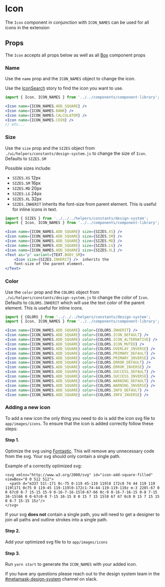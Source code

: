 

# Icon

The `Icon` component in conjunction with `ICON_NAMES` can be used for all icons in the extension

<Canvas>
  <Story id="components-componentlibrary-icon--default-story" />
</Canvas>

## Props

The `Icon` accepts all props below as well as all [Box](/docs/components-ui-box--default-story#props) component props

<ArgsTable of={Icon} />

### Name

Use the `name` prop and the `ICON_NAMES` object to change the icon.

Use the [IconSearch](/story/components-componentlibrary-icon--default-story) story to find the icon you want to use.

<Canvas>
  <Story id="components-componentlibrary-icon--name" />
</Canvas>

```jsx
import { Icon, ICON_NAMES } from '../../components/component-library';

<Icon name={ICON_NAMES.ADD_SQUARE} />
<Icon name={ICON_NAMES.BANK} />
<Icon name={ICON_NAMES.CALCULATOR} />
<Icon name={ICON_NAMES.COIN} />
// etc...
```

### Size

Use the `size` prop and the `SIZES` object from `./ui/helpers/constants/design-system.js` to change the size of `Icon`. Defaults to `SIZES.SM`

Possible sizes include:

- `SIZES.XS` 12px
- `SIZES.SM` 16px
- `SIZES.MD` 20px
- `SIZES.LG` 24px
- `SIZES.XL` 32px
- `SIZES.INHERIT` inherits the font-size from parent element. This is useful for inline icons in text.

<Canvas>
  <Story id="components-componentlibrary-icon--size" />
</Canvas>

```jsx
import { SIZES } from '../../../helpers/constants/design-system';
import { Icon, ICON_NAMES } from '../../components/component-library';

<Icon name={ICON_NAMES.ADD_SQUARE} size={SIZES.XS} />
<Icon name={ICON_NAMES.ADD_SQUARE} size={SIZES.SM} />
<Icon name={ICON_NAMES.ADD_SQUARE} size={SIZES.MD} />
<Icon name={ICON_NAMES.ADD_SQUARE} size={SIZES.LG} />
<Icon name={ICON_NAMES.ADD_SQUARE} size={SIZES.XL} />
<Text as="p" variant={TEXT.BODY_SM}>
    <Icon size={SIZES.INHERIT} />  inherits the
    font-size of the parent element.
</Text>
```

### Color

Use the `color` prop and the `COLORS` object from `./ui/helpers/constants/design-system.js` to change the color of `Icon`. Defaults to `COLORS.INHERIT` which will use the text color of the parent element. This is useful for inline icons.

<Canvas>
  <Story id="components-componentlibrary-icon--color" />
</Canvas>

```jsx
import { COLORS } from '../../../helpers/constants/design-system';
import { Icon, ICON_NAMES } from '../../components/component-library';

<Icon name={ICON_NAMES.ADD_SQUARE} color={COLORS.INHERIT} />
<Icon name={ICON_NAMES.ADD_SQUARE} color={COLORS.ICON_DEFAULT} />
<Icon name={ICON_NAMES.ADD_SQUARE} color={COLORS.ICON_ALTERNATIVE} />
<Icon name={ICON_NAMES.ADD_SQUARE} color={COLORS.ICON_MUTED} />
<Icon name={ICON_NAMES.ADD_SQUARE} color={COLORS.OVERLAY_INVERSE} />
<Icon name={ICON_NAMES.ADD_SQUARE} color={COLORS.PRIMARY_DEFAULT} />
<Icon name={ICON_NAMES.ADD_SQUARE} color={COLORS.PRIMARY_INVERSE} />
<Icon name={ICON_NAMES.ADD_SQUARE} color={COLORS.ERROR_DEFAULT} />
<Icon name={ICON_NAMES.ADD_SQUARE} color={COLORS.ERROR_INVERSE} />
<Icon name={ICON_NAMES.ADD_SQUARE} color={COLORS.SUCCESS_DEFAULT} />
<Icon name={ICON_NAMES.ADD_SQUARE} color={COLORS.SUCCESS_INVERSE} />
<Icon name={ICON_NAMES.ADD_SQUARE} color={COLORS.WARNING_DEFAULT} />
<Icon name={ICON_NAMES.ADD_SQUARE} color={COLORS.WARNING_INVERSE} />
<Icon name={ICON_NAMES.ADD_SQUARE} color={COLORS.INFO_DEFAULT} />
<Icon name={ICON_NAMES.ADD_SQUARE} color={COLORS.INFO_INVERSE} />
```

### Adding a new icon

To add a new icon the only thing you need to do is add the icon svg file to `app/images/icons`. To ensure that the icon is added correctly follow these steps:

#### Step 1.

Optimize the svg using [Fontastic](https://fontastic.me/). This will remove any unnecessary code from the svg. Your svg should only contain a single path.

Example of a correctly optimized svg:

```
<svg xmlns="http://www.w3.org/2000/svg" id="icon-add-square-filled" viewBox="0 0 512 512">
  <path d="m337 51l-171 0c-75 0-119 45-119 119l0 172c0 74 44 119 119 119l171 0c75 0 119-45 119-119l0-172c1-74-44-119-119-119z m-3 220l-67 0 0 67c0 8-7 15-15 15-9 0-16-7-16-15l0-67-66 0c-9 0-16-7-16-15 0-8 7-15 16-15l66 0 0-67c0-8 7-15 16-15 8 0 15 7 15 15l0 67 67 0c8 0 15 7 15 15 0 8-7 15-15 15z"/>
</svg>
```

If your svg **does not** contain a single path, you will need to get a designer to join all paths and outline strokes into a single path.

#### Step 2.

Add your optimized svg file to to `app/images/icons`

#### Step 3.

Run `yarn start` to generate the `ICON_NAMES` with your added icon.

If you have any questions please reach out to the design system team in the [#metamask-design-system](https://consensys.slack.com/archives/C0354T27M5M) channel on slack.
